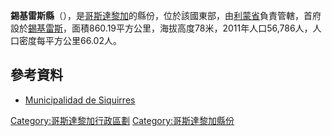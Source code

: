'''錫基雷斯縣'''（{{lang-es|Cantón de Siquirres}}），是[[哥斯達黎加|哥斯達黎加]]的縣份，位於該國東部，由[[利蒙省|利蒙省]]負責管轄，首府設於[[錫基雷斯區|錫基雷斯]]，面積860.19平方公里，海拔高度78米，2011年人口56,786人，人口密度每平方公里66.02人。

==參考資料==
*[http://www.siquirres.go.cr/ Municipalidad de Siquirres] {{Wayback|url=http://www.siquirres.go.cr/ |date=20210225171721 }}

{{哥斯達黎加省份}}
[[Category:哥斯達黎加行政區劃|Category:哥斯達黎加行政區劃]]
[[Category:哥斯達黎加縣份|Category:哥斯達黎加縣份]]